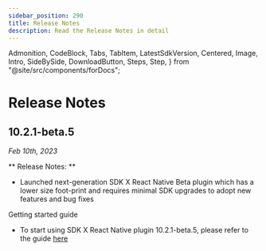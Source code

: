 ```yaml
---
sidebar_position: 290
title: Release Notes
description: Read the Release Notes in detail
---
```


  Admonition,
  CodeBlock,
  Tabs,
  TabItem,
  LatestSdkVersion,
  Centered,
  Image,
  Intro,
  SideBySide,
  DownloadButton,
  Steps,
  Step,
} from "@site/src/components/forDocs";

# Release Notes

## 10.2.1-beta.5

_Feb 10th, 2023_

** Release Notes: **

- Launched next-generation SDK X React Native Beta plugin which has a lower size foot-print and requires minimal SDK upgrades to adopt new features and bug fixes

Getting started guide

- To start using SDK X React Native plugin 10.2.1-beta.5, please refer to the guide [here](/sdkx-react-native/getting-started)
